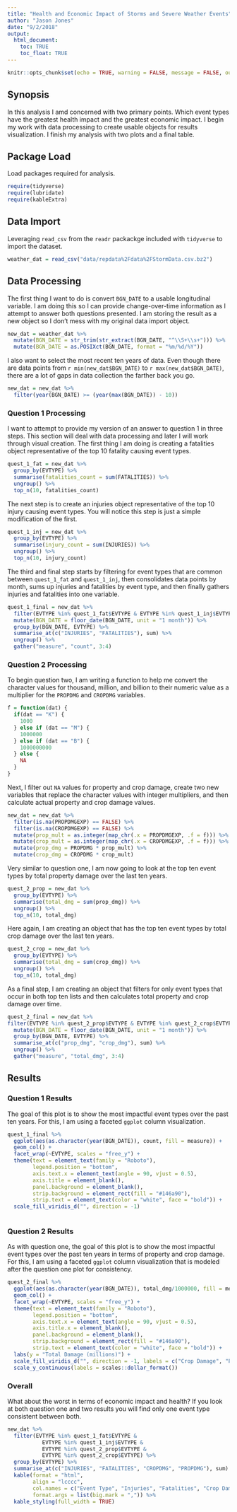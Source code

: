 ```yaml
---
title: "Health and Economic Impact of Storms and Severe Weather Events"
author: "Jason Jones"
date: "9/2/2018"
output:
  html_document:
    toc: TRUE
    toc_float: TRUE
---
```


```r
knitr::opts_chunk$set(echo = TRUE, warning = FALSE, message = FALSE, out.width="100%", dpi = 300)
```

## Synopsis
In this analysis I amd concerned with two primary points. Which event types have the greatest health impact and the greatest economic impact. I begin my work with data processing to create usable objects for results visualization. I finish my analysis with two plots and a final table.


## Package Load
Load packages required for analysis.

```r
require(tidyverse)
require(lubridate)
require(kableExtra)

```


## Data Import
Leveraging ```read_csv``` from the ```readr``` packackge included with ```tidyverse``` to import the dataset.

```r
weather_dat = read_csv("data/repdata%2Fdata%2FStormData.csv.bz2")

```


## Data Processing
The first thing I want to do is convert ```BGN_DATE``` to a usable longitudinal variable. I am doing this so I can provide change-over-time information as I attempt to answer both questions presented. I am storing the result as a new object so I don't mess with my original data import object.

```r
new_dat = weather_dat %>%
  mutate(BGN_DATE = str_trim(str_extract(BGN_DATE, "^\\S+\\s+"))) %>%
  mutate(BGN_DATE = as.POSIXct(BGN_DATE, format = "%m/%d/%Y"))

```


I also want to select the most recent ten years of data. Even though there are data points from `r min(new_dat$BGN_DATE)` to `r max(new_dat$BGN_DATE)`, there are a lot of gaps in data collection the farther back you go.

```r
new_dat = new_dat %>%
  filter(year(BGN_DATE) >= (year(max(BGN_DATE)) - 10))
```


### Question 1 Processing
I want to attempt to provide my version of an answer to question 1 in three steps. This section will deal with data processing and later I will work through visual creation. The first thing I am doing is creating a fatalities object representative of the top 10 fatality causing event types.

```r
quest_1_fat = new_dat %>%
  group_by(EVTYPE) %>%
  summarise(fatalities_count = sum(FATALITIES)) %>%
  ungroup() %>%
  top_n(10, fatalities_count)

```


The next step is to create an injuries object representative of the top 10 injury causing event types. You will notice this step is just a simple modification of the first.

```r
quest_1_inj = new_dat %>%
  group_by(EVTYPE) %>%
  summarise(injury_count = sum(INJURIES)) %>%
  ungroup() %>%
  top_n(10, injury_count)
```


The third and final step starts by filtering for event types that are common between ```quest_1_fat``` and ```quest_1_inj```, then consolidates data points by month, sums up injuries and fatalities by event type, and then finally gathers injuries and fatalities into one variable.

```r
quest_1_final = new_dat %>%
  filter(EVTYPE %in% quest_1_fat$EVTYPE & EVTYPE %in% quest_1_inj$EVTYPE) %>%
  mutate(BGN_DATE = floor_date(BGN_DATE, unit = "1 month")) %>%
  group_by(BGN_DATE, EVTYPE) %>%
  summarise_at(c("INJURIES", "FATALITIES"), sum) %>%
  ungroup() %>%
  gather("measure", "count", 3:4)

```


### Question 2 Processing
To begin question two, I am writing a function to help me convert the character values for thousand, million, and billion to their numeric value as a multiplier for the ```PROPDMG``` and ```CROPDMG``` variables.

```r
f = function(dat) {
  if(dat == "K") {
    1000
  } else if (dat == "M") {
    1000000
  } else if (dat == "B") {
    1000000000
  } else {
    NA
  }
}

```


Next, I filter out ```NA``` values for property and crop damage, create two new variables that replace the character values with integer multipliers, and then calculate actual property and crop damage values.

```r
new_dat = new_dat %>%
  filter(is.na(PROPDMGEXP) == FALSE) %>%
  filter(is.na(CROPDMGEXP) == FALSE) %>%
  mutate(prop_mult = as.integer(map_chr(.x = PROPDMGEXP, .f = f))) %>%
  mutate(crop_mult = as.integer(map_chr(.x = CROPDMGEXP, .f = f))) %>%
  mutate(prop_dmg = PROPDMG * prop_mult) %>%
  mutate(crop_dmg = CROPDMG * crop_mult)

```


Very similar to question one, I am now going to look at the top ten event types by total property damage over the last ten years.

```r
quest_2_prop = new_dat %>%
  group_by(EVTYPE) %>%
  summarise(total_dmg = sum(prop_dmg)) %>%
  ungroup() %>%
  top_n(10, total_dmg)

```


Here again, I am creating an object that has the top ten event types by total crop damage over the last ten years.

```r
quest_2_crop = new_dat %>%
  group_by(EVTYPE) %>%
  summarise(total_dmg = sum(crop_dmg)) %>%
  ungroup() %>%
  top_n(10, total_dmg)

```


As a final step, I am creating an object that filters for only event types that occur in both top ten lists and then calculates total property and crop damage over time.

```r
quest_2_final = new_dat %>%
filter(EVTYPE %in% quest_2_prop$EVTYPE & EVTYPE %in% quest_2_crop$EVTYPE) %>%
  mutate(BGN_DATE = floor_date(BGN_DATE, unit = "1 month")) %>%
  group_by(BGN_DATE, EVTYPE) %>%
  summarise_at(c("prop_dmg", "crop_dmg"), sum) %>%
  ungroup() %>%
  gather("measure", "total_dmg", 3:4)

```


## Results

### Question 1 Results
The goal of this plot is to show the most impactful event types over the past ten years. For this, I am using a faceted ```ggplot``` column visualization.

```r
quest_1_final %>%
  ggplot(aes(as.character(year(BGN_DATE)), count, fill = measure)) +
  geom_col() +
  facet_wrap(~EVTYPE, scales = "free_y") +
  theme(text = element_text(family = "Roboto"),
        legend.position = "bottom",
        axis.text.x = element_text(angle = 90, vjust = 0.5),
        axis.title = element_blank(),
        panel.background = element_blank(),
        strip.background = element_rect(fill = "#146a90"),
        strip.text = element_text(color = "white", face = "bold")) +
  scale_fill_viridis_d("", direction = -1)
  
```


### Question 2 Results
As with question one, the goal of this plot is to show the most impactful event types over the past ten years in terms of property and crop damage. For this, I am using a faceted ```ggplot``` column visualization that is modeled after the question one plot for consistency.

```r
quest_2_final %>%
  ggplot(aes(as.character(year(BGN_DATE)), total_dmg/1000000, fill = measure)) +
  geom_col() +
  facet_wrap(~EVTYPE, scales = "free_y") +
  theme(text = element_text(family = "Roboto"),
        legend.position = "bottom",
        axis.text.x = element_text(angle = 90, vjust = 0.5),
        axis.title.x = element_blank(),
        panel.background = element_blank(),
        strip.background = element_rect(fill = "#146a90"),
        strip.text = element_text(color = "white", face = "bold")) +
  labs(y = "Total Damage (millions)") +
  scale_fill_viridis_d("", direction = -1, labels = c("Crop Damage", "Property Damage")) +
  scale_y_continuous(labels = scales::dollar_format())

```


### Overall
What about the worst in terms of economic impact and health? If you look at both question one and two results you will find only one event type consistent between both.

```r
new_dat %>%
  filter(EVTYPE %in% quest_1_fat$EVTYPE &
           EVTYPE %in% quest_1_inj$EVTYPE &
           EVTYPE %in% quest_2_prop$EVTYPE &
           EVTYPE %in% quest_2_crop$EVTYPE) %>%
  group_by(EVTYPE) %>%
  summarise_at(c("INJURIES", "FATALITIES", "CROPDMG", "PROPDMG"), sum) %>%
  kable(format = "html",
        align = "lcccc",
        col.names = c("Event Type", "Injuries", "Fatalities", "Crop Damage", "Property Damage"),
        format.args = list(big.mark = ",")) %>%
  kable_styling(full_width = TRUE)

```

